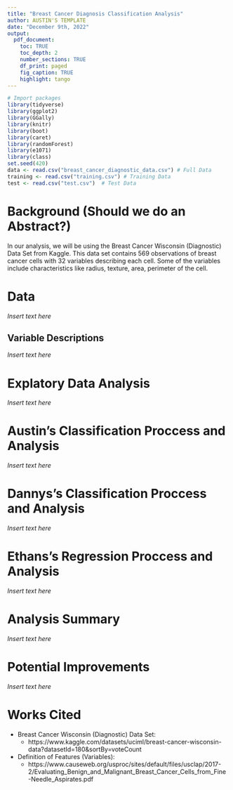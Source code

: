 ```yaml
---
title: "Breast Cancer Diagnosis Classification Analysis"
author: AUSTIN'S TEMPLATE
date: "December 9th, 2022"
output: 
  pdf_document:
    toc: TRUE
    toc_depth: 2
    number_sections: TRUE
    df_print: paged
    fig_caption: TRUE
    highlight: tango
---
```

```r
# Import packages
library(tidyverse)
library(ggplot2)
library(GGally)
library(knitr)
library(boot)
library(caret)
library(randomForest)
library(e1071)
library(class)
set.seed(420)
data <- read.csv("breast_cancer_diagnostic_data.csv") # Full Data
training <- read.csv("training.csv") # Training Data
test <- read.csv("test.csv")  # Test Data
```

# Background (Should we do an Abstract?)

In our analysis, we will be using the Breast Cancer Wisconsin (Diagnostic) Data Set from Kaggle. 
This data set contains 569 observations of breast cancer cells with 32 variables describing each cell. 
Some of the variables include characteristics like radius, texture, area, perimeter of the cell.

# Data

*Insert text here*

## Variable Descriptions

*Insert text here*

# Explatory Data Analysis

*Insert text here*






# Austin's Classification Proccess and Analysis

*Insert text here*

# Dannys's Classification Proccess and Analysis

*Insert text here*

# Ethans's Regression Proccess and Analysis

*Insert text here*







# Analysis Summary

*Insert text here*

# Potential Improvements

*Insert text here*

# Works Cited

- Breast Cancer Wisconsin (Diagnostic) Data Set:
    - https://www.kaggle.com/datasets/uciml/breast-cancer-wisconsin-data?datasetId=180&sortBy=voteCount
- Definition of Features (Variables):
    - https://www.causeweb.org/usproc/sites/default/files/usclap/2017-2/Evaluating_Benign_and_Malignant_Breast_Cancer_Cells_from_Fine-Needle_Aspirates.pdf